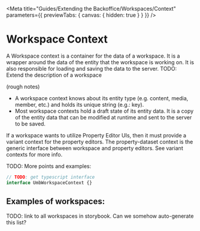 
<Meta
	title="Guides/Extending the Backoffice/Workspaces/Context"
	parameters={{ previewTabs: { canvas: { hidden: true } } }}
/>

# Workspace Context

A Workspace context is a container for the data of a workspace. It is a wrapper around the data of the entity that the workspace is working on. It is also responsible for loading and saving the data to the server.
TODO: Extend the description of a workspace

(rough notes)

- A workspace context knows about its entity type (e.g. content, media, member, etc.) and holds its unique string (e.g.: key).
- Most workspace contexts hold a draft state of its entity data. It is a copy of the entity data that can be modified at runtime and sent to the server to be saved.

If a workspace wants to utilize Property Editor UIs, then it must provide a variant context for the property editors. The property-dataset context is the generic interface between workspace and property editors. See variant contexts for more info.

TODO: More points and examples:

```ts
// TODO: get typescript interface
interface UmbWorkspaceContext {}
```

## Examples of workspaces:

TODO: link to all workspaces in storybook. Can we somehow auto-generate this list?
